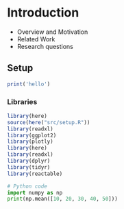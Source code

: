 # Introduction

* Overview and Motivation
* Related Work
* Research questions

## Setup
```r
print('hello')
```

### Libraries

```r
library(here)
source(here("src/setup.R"))
library(readxl)
library(ggplot2)
library(plotly)
library(here)
library(readxl)
library(dplyr)
library(tidyr)
library(reactable)
```

```python
# Python code
import numpy as np
print(np.mean([10, 20, 30, 40, 50]))
```
